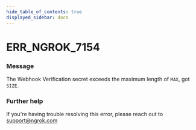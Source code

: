 ```yaml
---
hide_table_of_contents: true
displayed_sidebar: docs
---
```



# ERR_NGROK_7154

### Message

The Webhook Verification secret exceeds the maximum length of `MAX`, got `SIZE`.

### Further help

If you're having trouble resolving this error, please reach out to [support@ngrok.com](mailto:support@ngrok.com?subject=Help%20with%20ERR_NGROK_7154)

<ErrorDetails error="err_ngrok_7154" />

